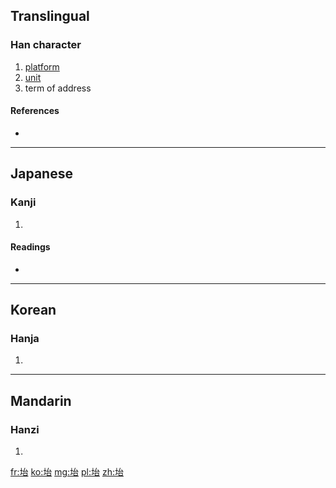 ==Translingual==

===Han character===
{{Han char|rn=32|rad=土|as=05|sn=8|four=|canj=土戈口 (GIR)}}

# [[platform]]
# [[unit]]
# term of address

====References====
* {{Han ref|kx=0226.270|dkj=04983|dj=0462.050|hdz=10436.060|uh=576E|ud=22382}}

----

==Japanese==

===Kanji===
{{ja-kanji|grade=|rs=土05}}

# {{defn|lang=ja|sort=土05}}

====Readings====
* {{ja-readings|on=[[だい]] (dai), [[たい]] (tai)|kun=[[うてな]] (utena), [[われ]] (ware)}}

----

==Korean==

===Hanja===
{{ko-hanja|hangeul=대|rv=dae|mr=tae}}

# {{defn|lang=ko|sort=土05}}

----

==Mandarin==

===Hanzi===
{{cmn-hanzi|pin=[[āo]] ([[ao1]]), [[tái]] ([[tai2]])|wg=ao<sup>1</sup>, t'ai<sup>2</sup>}}

# {{defn|lang=cmn|sort=土05}}

[[fr:坮]]
[[ko:坮]]
[[mg:坮]]
[[pl:坮]]
[[zh:坮]]